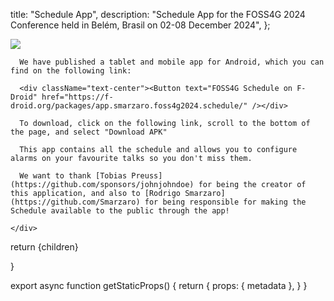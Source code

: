 
  title: "Schedule App",
  description: "Schedule App for the FOSS4G 2024 Conference held in Belém, Brasil on 02-08 December 2024",
};


<div className="flex flex-col sm:flex-row items-center justify-center">
  <div className="mx-2 my-4 sm:w-1/2">
    <Image src={AppMockupImage} />
    <div className="break-words">

      We have published a tablet and mobile app for Android, which you can find on the following link:

      <div className="text-center"><Button text="FOSS4G Schedule on F-Droid" href="https://f-droid.org/packages/app.smarzaro.foss4g2024.schedule/" /></div>

      To download, click on the following link, scroll to the bottom of the page, and select "Download APK"

      This app contains all the schedule and allows you to configure alarms on your favourite talks so you don't miss them.

      We want to thank [Tobias Preuss](https://github.com/sponsors/johnjohndoe) for being the creator of this application, and also to [Rodrigo Smarzaro](https://github.com/Smarzaro) for being responsible for making the Schedule available to the public through the app!

    </div>
  </div>
</div>


  return <MdxLayout metadata={metadata}>{children}</MdxLayout>


}

export async function getStaticProps() {
  return {
    props: {
      metadata
    },
  }
}